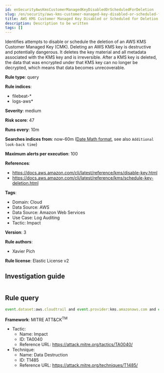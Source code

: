 ```yaml
---
id: enSecurityAwsKmsCustomerManagedKeyDisabledOrScheduledForDeletion
slug: /en/security/aws-kms-customer-managed-key-disabled-or-scheduled-for-deletion
title: AWS KMS Customer Managed Key Disabled or Scheduled for Deletion
description: Description to be written
tags: []
---
```


<div id="aws-kms-customer-managed-key-disabled-or-scheduled-for-deletion"></div>

Identifies attempts to disable or schedule the deletion of an AWS KMS Customer Managed Key (CMK). Deleting an AWS KMS key is destructive and potentially dangerous. It deletes the key material and all metadata associated with the KMS key and is irreversible. After a KMS key is deleted, the data that was encrypted under that KMS key can no longer be decrypted, which means that data becomes unrecoverable.

**Rule type**: query

**Rule indices**: 

* filebeat-*
* logs-aws*

**Severity**: medium

**Risk score**: 47

**Runs every**: 10m

**Searches indices from**: now-60m ([Date Math format](((ref))/common-options.html#date-math), see also <DocLink id="enSecurityRulesUiCreate" section="set-the-rules-schedule">`Additional look-back time`</DocLink>)

**Maximum alerts per execution**: 100

**References**: 

* https://docs.aws.amazon.com/cli/latest/reference/kms/disable-key.html
* https://docs.aws.amazon.com/cli/latest/reference/kms/schedule-key-deletion.html

**Tags**: 

* Domain: Cloud
* Data Source: AWS
* Data Source: Amazon Web Services
* Use Case: Log Auditing
* Tactic: Impact

**Version**: 3

**Rule authors**: 

* Xavier Pich

**Rule license**: Elastic License v2

## Investigation guide

```markdown

```

## Rule query

```js
event.dataset:aws.cloudtrail and event.provider:kms.amazonaws.com and event.action:("DisableKey" or "ScheduleKeyDeletion") and event.outcome:success

```

**Framework**: MITRE ATT&CK<sup>TM</sup>

* Tactic:
    * Name: Impact
    * ID: TA0040
    * Reference URL: https://attack.mitre.org/tactics/TA0040/
* Technique:
    * Name: Data Destruction
    * ID: T1485
    * Reference URL: https://attack.mitre.org/techniques/T1485/

